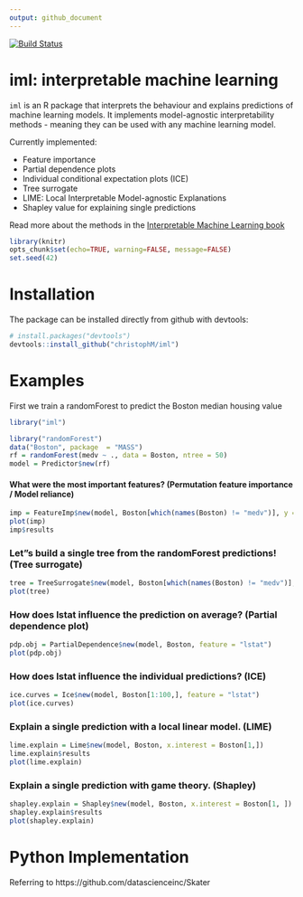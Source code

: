 ```yaml
---
output: github_document
---
```

[![Build Status](https://travis-ci.org/christophM/iml.svg?branch=master)](https://travis-ci.org/christophM/iml)

# iml: interpretable machine learning
 `iml ` is an R package that interprets the behaviour and explains predictions of machine learning models.
 It implements model-agnostic interpretability methods - meaning they can be used with any machine learning model.
 
 Currently implemented: 
 
 - Feature importance
 - Partial dependence plots
 - Individual conditional expectation plots (ICE)
 - Tree surrogate
 - LIME: Local Interpretable Model-agnostic Explanations
 - Shapley value for explaining single predictions
 
Read more about the methods in the [Interpretable Machine Learning book](https://christophm.github.io/interpretable-ml-book/agnostic.html)

```r
library(knitr)
opts_chunk$set(echo=TRUE, warning=FALSE, message=FALSE)
set.seed(42)
```

# Installation 
The package can be installed directly from github with devtools:
```r
# install.packages("devtools")
devtools::install_github("christophM/iml")
```


# Examples

First we train a randomForest to predict the Boston median housing value
```r
library("iml")

library("randomForest")
data("Boston", package  = "MASS")
rf = randomForest(medv ~ ., data = Boston, ntree = 50)
model = Predictor$new(rf)
```

#### What were the most important features? (Permutation feature importance / Model reliance)
```r
imp = FeatureImp$new(model, Boston[which(names(Boston) != "medv")], y = Boston$medv, loss = "mae")
plot(imp)
imp$results
```

### Let"s build a single tree from the randomForest predictions! (Tree surrogate)
```r
tree = TreeSurrogate$new(model, Boston[which(names(Boston) != "medv")], maxdepth = 2)
plot(tree)
```

### How does lstat influence the prediction on average? (Partial dependence plot)
```r
pdp.obj = PartialDependence$new(model, Boston, feature = "lstat")
plot(pdp.obj)
```


### How does lstat influence the individual predictions? (ICE)
```r
ice.curves = Ice$new(model, Boston[1:100,], feature = "lstat")
plot(ice.curves) 
```



### Explain a single prediction with a local linear model. (LIME) 
```r
lime.explain = Lime$new(model, Boston, x.interest = Boston[1,])
lime.explain$results
plot(lime.explain)
```



### Explain a single prediction with game theory. (Shapley)
```r
shapley.explain = Shapley$new(model, Boston, x.interest = Boston[1, ])
shapley.explain$results
plot(shapley.explain)

```

# Python Implementation
Referring to https://github.com/datascienceinc/Skater


